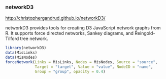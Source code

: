 
### networkD3
<http://christophergandrud.github.io/networkD3/>

networkD3 provides tools for creating D3 JavaScript network graphs from R. It supports force directed networks, Sankey diagrams, and Reingold-Tilford tree network.

```r
library(networkD3)
data(MisLinks)
data(MisNodes)
forceNetwork(Links = MisLinks, Nodes = MisNodes, Source = "source",
             Target = "target", Value = "value", NodeID = "name",
             Group = "group", opacity = 0.4)
```


